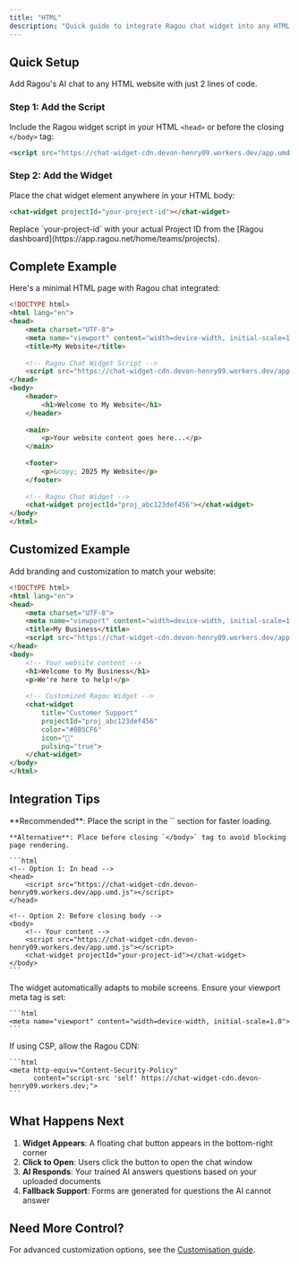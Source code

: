 ```yaml
---
title: "HTML"
description: "Quick guide to integrate Ragou chat widget into any HTML website"
---
```


## Quick Setup

Add Ragou's AI chat to any HTML website with just 2 lines of code.

### Step 1: Add the Script

Include the Ragou widget script in your HTML `<head>` or before the closing `</body>` tag:

```html
<script src="https://chat-widget-cdn.devon-henry09.workers.dev/app.umd.js"></script>
```

### Step 2: Add the Widget

Place the chat widget element anywhere in your HTML body:

```html
<chat-widget projectId="your-project-id"></chat-widget>
```

<Warning>
Replace `your-project-id` with your actual Project ID from the [Ragou dashboard](https://app.ragou.net/home/teams/projects).
</Warning>

## Complete Example

Here's a minimal HTML page with Ragou chat integrated:

```html
<!DOCTYPE html>
<html lang="en">
<head>
    <meta charset="UTF-8">
    <meta name="viewport" content="width=device-width, initial-scale=1.0">
    <title>My Website</title>
    
    <!-- Ragou Chat Widget Script -->
    <script src="https://chat-widget-cdn.devon-henry09.workers.dev/app.umd.js"></script>
</head>
<body>
    <header>
        <h1>Welcome to My Website</h1>
    </header>
    
    <main>
        <p>Your website content goes here...</p>
    </main>
    
    <footer>
        <p>&copy; 2025 My Website</p>
    </footer>
    
    <!-- Ragou Chat Widget -->
    <chat-widget projectId="proj_abc123def456"></chat-widget>
</body>
</html>
```

## Customized Example

Add branding and customization to match your website:

```html
<!DOCTYPE html>
<html lang="en">
<head>
    <meta charset="UTF-8">
    <meta name="viewport" content="width=device-width, initial-scale=1.0">
    <title>My Business</title>
    <script src="https://chat-widget-cdn.devon-henry09.workers.dev/app.umd.js"></script>
</head>
<body>
    <!-- Your website content -->
    <h1>Welcome to My Business</h1>
    <p>We're here to help!</p>
    
    <!-- Customized Ragou Widget -->
    <chat-widget 
        title="Customer Support"
        projectId="proj_abc123def456"
        color="#8B5CF6"
        icon="💬"
        pulsing="true">
    </chat-widget>
</body>
</html>
```

## Integration Tips

<AccordionGroup>
  <Accordion icon="code" title="Script Placement">
    **Recommended**: Place the script in the `<head>` section for faster loading.
    
    **Alternative**: Place before closing `</body>` tag to avoid blocking page rendering.
    
    ```html
    <!-- Option 1: In head -->
    <head>
        <script src="https://chat-widget-cdn.devon-henry09.workers.dev/app.umd.js"></script>
    </head>
    
    <!-- Option 2: Before closing body -->
    <body>
        <!-- Your content -->
        <script src="https://chat-widget-cdn.devon-henry09.workers.dev/app.umd.js"></script>
        <chat-widget projectId="your-project-id"></chat-widget>
    </body>
    ```
  </Accordion>
  
  <Accordion icon="mobile" title="Mobile Optimization">
    The widget automatically adapts to mobile screens. Ensure your viewport meta tag is set:
    
    ```html
    <meta name="viewport" content="width=device-width, initial-scale=1.0">
    ```
  </Accordion>
  
  <Accordion icon="shield" title="Content Security Policy">
    If using CSP, allow the Ragou CDN:
    
    ```html
    <meta http-equiv="Content-Security-Policy" 
          content="script-src 'self' https://chat-widget-cdn.devon-henry09.workers.dev;">
    ```
  </Accordion>
</AccordionGroup>

## What Happens Next

1. **Widget Appears**: A floating chat button appears in the bottom-right corner
2. **Click to Open**: Users click the button to open the chat window  
3. **AI Responds**: Your trained AI answers questions based on your uploaded documents
4. **Fallback Support**: Forms are generated for questions the AI cannot answer

## Need More Control?

For advanced customization options, see the [Customisation guide](/integration/customisation).

